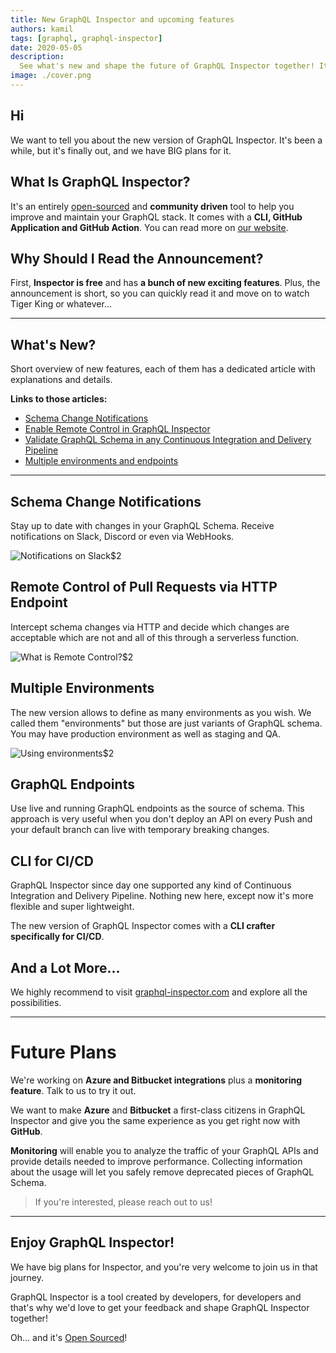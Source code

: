 ```yaml
---
title: New GraphQL Inspector and upcoming features
authors: kamil
tags: [graphql, graphql-inspector]
date: 2020-05-05
description:
  See what's new and shape the future of GraphQL Inspector together! It's entirely open-sourced!
image: ./cover.png
---
```


## Hi

We want to tell you about the new version of GraphQL Inspector. It's been a while, but it's finally
out, and we have BIG plans for it.

## What Is GraphQL Inspector?

It's an entirely [open-sourced](https://github.com/kamilkisiela/graphql-inspector) and **community
driven** tool to help you improve and maintain your GraphQL stack. It comes with a **CLI, GitHub
Application and GitHub Action**. You can read more on [our website](https://graphql-inspector.com).

## Why Should I Read the Announcement?

First, **Inspector is free** and has **a bunch of new exciting features**. Plus, the announcement is
short, so you can quickly read it and move on to watch Tiger King or whatever...

---

## What's New?

Short overview of new features, each of them has a dedicated article with explanations and details.

**Links to those articles:**

- [Schema Change Notifications](/blog/schema-change-notifications)
- [Enable Remote Control in GraphQL Inspector](/blog/remote-control-graphql-inspector)
- [Validate GraphQL Schema in any Continuous Integration and Delivery Pipeline](/blog/ci-ci-graphql-inspector)
- [Multiple environments and endpoints](/blog/multiple-environments-endpoints-graphql-inspector)

---

## Schema Change Notifications

Stay up to date with changes in your GraphQL Schema. Receive notifications on Slack, Discord or even
via WebHooks.

![Notifications on Slack](./schema-change-notifications/slack.png 'Notifications on Slack')$2

## Remote Control of Pull Requests via HTTP Endpoint

Intercept schema changes via HTTP and decide which changes are acceptable which are not and all of
this through a serverless function.

![](./remote-control-graphql-inspector/remote-graph.png 'What is Remote Control?')$2

## Multiple Environments

The new version allows to define as many environments as you wish. We called them "environments" but
those are just variants of GraphQL schema. You may have production environment as well as staging
and QA.

![](./multiple-environments-endpoints-graphql-inspector/graph.png 'Using environments')$2

## GraphQL Endpoints

Use live and running GraphQL endpoints as the source of schema. This approach is very useful when
you don't deploy an API on every Push and your default branch can live with temporary breaking
changes.

## CLI for CI/CD

GraphQL Inspector since day one supported any kind of Continuous Integration and Delivery Pipeline.
Nothing new here, except now it's more flexible and super lightweight.

The new version of GraphQL Inspector comes with a **CLI crafter specifically for CI/CD**.

## And a Lot More...

We highly recommend to visit [graphql-inspector.com](https://graphql-inspector.com) and explore all
the possibilities.

---

# Future Plans

We're working on **Azure and Bitbucket integrations** plus a **monitoring feature**. Talk to us to
try it out.

We want to make **Azure** and **Bitbucket** a first-class citizens in GraphQL Inspector and give you
the same experience as you get right now with **GitHub**.

**Monitoring** will enable you to analyze the traffic of your GraphQL APIs and provide details
needed to improve performance. Collecting information about the usage will let you safely remove
deprecated pieces of GraphQL Schema.

> If you're interested, please reach out to us!

---

## Enjoy GraphQL Inspector!

We have big plans for Inspector, and you're very welcome to join us in that journey.

GraphQL Inspector is a tool created by developers, for developers and that's why we'd love to get
your feedback and shape GraphQL Inspector together!

Oh... and it's [Open Sourced](https://github.com/kamilkisiela/graphql-inspector)!
